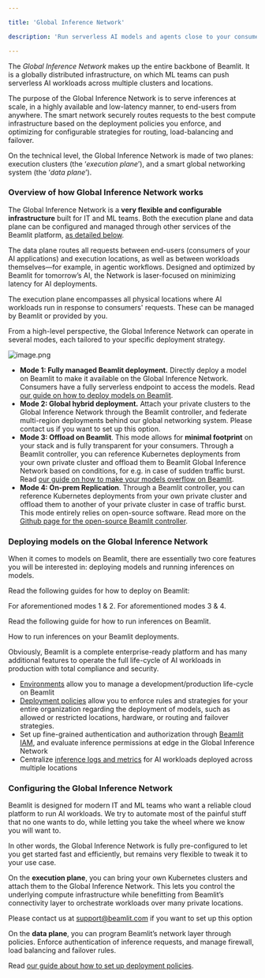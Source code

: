 ```yaml
---

title: 'Global Inference Network'

description: 'Run serverless AI models and agents close to your consumers.'

---
```


The *Global Inference Network* makes up the entire backbone of Beamlit. It is a globally distributed infrastructure, on which ML teams can push serverless AI workloads across multiple clusters and locations.

The purpose of the Global Inference Network is to serve inferences at scale, in a highly available and low-latency manner, to end-users from anywhere. The smart network securely routes requests to the best compute infrastructure based on the deployment policies you enforce, and optimizing for configurable strategies for routing, load-balancing and failover. 

On the technical level, the Global Inference Network is made of two planes: execution clusters (the ‘*execution plane*’), and a smart global networking system (the ‘*data plane*’).

### Overview of how Global Inference Network works

The Global Inference Network is a **very flexible and configurable infrastructure** built for IT and ML teams. Both the execution plane and data plane can be configured and managed through other services of the Beamlit platform, [as detailed below](Global-Inference-Network).

The data plane routes all requests between end-users (consumers of your AI applications) and execution locations, as well as between workloads themselves—for example, in agentic workflows. Designed and optimized by Beamlit for tomorrow’s AI, the Network is laser-focused on minimizing latency for AI deployments.

The execution plane encompasses all physical locations where AI workloads run in response to consumers' requests. These can be managed by Beamlit or provided by you.

From a high-level perspective, the Global Inference Network can operate in several modes, each tailored to your specific deployment strategy.

![image.png](Global-Inference-Network/image.png)

- **Mode 1: Fully managed Beamlit deployment.** Directly deploy a model on Beamlit to make it available on the Global Inference Network. Consumers have a fully serverless endpoint to access the models. Read [our guide on how to deploy models on Beamlit](Model-deployment).
- **Mode 2: Global hybrid deployment.** Attach your private clusters to the Global Inference Network through the Beamlit controller, and federate multi-region deployments behind our global networking system. Please contact us if you want to set up this option.
- **Mode 3: Offload on Beamlit**. This mode allows for **minimal footprint** on your stack and is fully transparent for your consumers. Through a Beamlit controller, you can reference Kubernetes deployments from your own private cluster and offload them to Beamlit Global Inference Network based on conditions, for e.g. in case of sudden traffic burst. Read [our guide on how to make your models overflow on Beamlit](Cloud-Burst-Network/Model-overflow).
- **Mode 4: On-prem Replication**. Through a Beamlit controller, you can reference Kubernetes deployments from your own private cluster and offload them to another of your private cluster in case of traffic burst. This mode entirely relies on open-source software. Read more on the [Github page for the open-source Beamlit controller](https://github.com/beamlit/beamlit-controller).

### Deploying models on the Global Inference Network

When it comes to models on Beamlit, there are essentially two core features you will be interested in: deploying models and running inferences on models.

Read the following guides for how to deploy on Beamlit:

<Card title="Guide for deploying directly on the Global Inference Network" icon="earth-americas" href="/Models/Model-deployment" horizontal="true">
For aforementioned modes 1 & 2.
</Card>

<Card title="Guide for minimal-footprint deployment of your own model" icon="server" href="/Models/Cloud-Burst-Network/Model-overflow" horizontal="true">
For aforementioned modes 3 & 4.
</Card>

Read the following guide for how to run inferences on Beamlit.

<Card title="Guide for querying models on the Global Inference Network" icon="bolt" href="/Models/Model-deployment" horizontal="true">
How to run inferences on your Beamlit deployments.
</Card>

Obviously, Beamlit is a complete enterprise-ready platform and has many additional features to operate the full life-cycle of AI workloads in production with total compliance and security.

- [Environments](../Model-Governance/Environments) allow you to manage a development/production life-cycle on Beamlit
- [Deployment policies](../Model-Governance/Policies) allow you to enforce rules and strategies for your entire organization regarding the deployment of models, such as allowed or restricted locations, hardware, or routing and failover strategies.
- Set up fine-grained authentication and authorization through [Beamlit IAM](../Security/Workspace-access-control), and evaluate inference permissions at edge in the Global Inference Network
- Centralize [inference logs and metrics](../Observability/View-model-logs) for AI workloads deployed across multiple locations

### Configuring the Global Inference Network

Beamlit is designed for modern IT and ML teams who want a reliable cloud platform to run AI workloads. We try to automate most of the painful stuff that no one wants to do, while letting you take the wheel where we know you will want to. 

In other words, the Global Inference Network is fully pre-configured to let you get started fast and efficiently, but remains very flexible to tweak it to your use case.  

On the **execution plane**, you can bring your own Kubernetes clusters and attach them to the Global Inference Network. This lets you control the underlying compute infrastructure while benefitting from Beamlit’s connectivity layer to orchestrate workloads over many private locations.

Please contact us at [support@beamlit.com](mailto:support@beamlit.com) if you want to set up this option

On the **data plane**, you can program Beamlit’s network layer through policies. Enforce authentication of inference requests, and manage firewall, load balancing and failover rules.

Read [our guide about how to set up deployment policies](../Model-Governance/Policies).